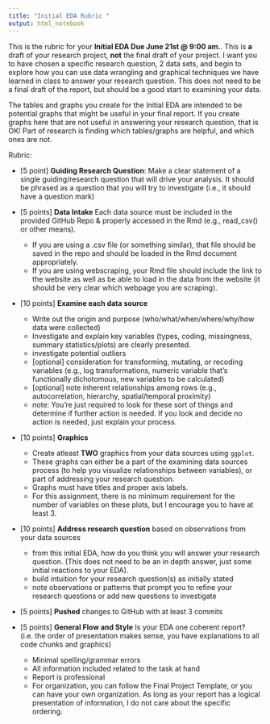 ```yaml
---
title: "Initial EDA Rubric "
output: html_notebook
---
```


This is the rubric for your **Initial EDA Due June 21st @ 9:00 am.**. This is **a** draft of your research project, **not** the final draft of your project. I want you to have chosen a specific research question, 2 data sets, and begin to explore how you can use data wrangling and graphical techniques we have learned in class to answer your research question. This does not need to be a final draft of the report, but should be a good start to examining your data. 

The tables and graphs you create for the Initial EDA are intended to be potential graphs that might be useful in your final report. If you create graphs here that are not useful in answering your research question, that is OK! Part of research is finding which tables/graphs are helpful, and which ones are not. 


Rubric: 

- [5 point] **Guiding Research Question**: Make a clear statement of a single guiding/research question that will drive your analysis. It should be phrased as a question that you will try to investigate (i.e., it should have a question mark)

- [5 points] **Data Intake** Each data source must be included in the provided GitHub Repo & properly accessed in the Rmd (e.g., read_csv() or other means). 
  - If you are using a .csv file (or something similar), that file should be saved in the repo and should be loaded in the Rmd document appropriately. 
  - If you are using webscraping, your Rmd file should include the link to the website as well as be able to load in the data from the website (it should be very clear which webpage you are scraping). 

- [10 points] **Examine each data source** 
  - Write out the origin and purpose (who/what/when/where/why/how data were collected)
  - Investigate and explain key variables (types, coding, missingness, summary statistics/plots) are clearly presented. 
  - investigate potential outliers
  - [optional] consideration for transforming, mutating, or recoding variables (e.g., log transformations, numeric variable that's functionally dichotomous, new variables to be calculated)
  - [optional] note inherent relationships among rows (e.g., autocorrelation, hierarchy, spatial/temporal proximity)
  - note: You're just required to look for these sort of things and determine if further action is needed. If you look and decide no action is needed, just explain your process. 

- [10 points]  **Graphics**
  - Create atleast **TWO** graphics from your data sources using `ggplot`. 
  - These graphs can either be a part of the examining data sources process (to help you visualize relationships between variables), or part of addressing your research question.
  - Graphs must have titles and proper axis labels. 
  - For this assignment, there is no minimum requirement for the number of variables on these plots, but I encourage you to have at least 3. 

- [10 points] **Address research question** based on observations from your data sources
  - from this initial EDA, how do you think you will answer your research question. (This does not need to be an in depth answer, just some initial reactions to your EDA). 
  - build intuition for your research question(s) as initially stated
  - note observations or patterns that prompt you to refine your research questions or add new questions to investigate
  
- [5 points] **Pushed** changes to GitHub with at least 3 commits 

- [5 points] **General Flow and Style** Is your EDA one coherent report? (i.e. the order of presentation makes sense, you have explanations to all code chunks and graphics)
  - Minimal spelling/grammar errors
  - All information included related to the task at hand
  - Report is professional
  - For organization, you can follow the Final Project Template, or you can have your own organization. As long as your report has a logical presentation of information, I do not care about the specific ordering. 